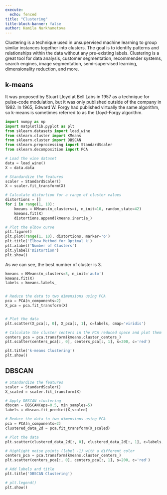 ```yaml
---
execute:
  echo: fenced
title: "Clustering"
title-block-banner: false
author: Kamila Nurkhametova
---
```


Clustering is a technique used in unsupervised machine learning to group similar instances together into clusters. The goal is to identify patterns and relationships within the data without any pre-existing labels. Clustering is a great tool for data analysis, customer segmentation, recommender systems, search engines, image segmentation, semi-supervised learning, dimensionality reduction, and more.


## k-means

It was proposed by Stuart Lloyd at Bell Labs in 1957 as a technique for pulse-code modulation, but it was only published outside of the company in 1982.⁠ In 1965, Edward W. Forgy had published virtually the same algorithm, so k-means is sometimes referred to as the Lloyd–Forgy algorithm.

```python
import numpy as np
import matplotlib.pyplot as plt
from sklearn.datasets import load_wine
from sklearn.cluster import KMeans
from sklearn.cluster import DBSCAN
from sklearn.preprocessing import StandardScaler
from sklearn.decomposition import PCA
```

```python

# Load the wine dataset
data = load_wine()
X = data.data

# Standardize the features
scaler = StandardScaler()
X = scaler.fit_transform(X)

# Calculate distortion for a range of cluster values
distortions = []
for i in range(1, 10):
    kmeans = KMeans(n_clusters=i, n_init=10, random_state=42)
    kmeans.fit(X)
    distortions.append(kmeans.inertia_)

# Plot the elbow curve
plt.figure()
plt.plot(range(1, 10), distortions, marker='o')
plt.title('Elbow Method for Optimal k')
plt.xlabel('Number of Clusters')
plt.ylabel('Distortion')
plt.show()

```

As we can see, the best number of cluster is 3.

```python

kmeans = KMeans(n_clusters=3, n_init='auto')
kmeans.fit(X)
labels = kmeans.labels_


# Reduce the data to two dimensions using PCA
pca = PCA(n_components=2)
X_pca = pca.fit_transform(X)


# Plot the data
plt.scatter(X_pca[:, 0], X_pca[:, 1], c=labels, cmap='viridis')

# Calculate the cluster centers in the PCA reduced space and plot them
centers_pca = pca.transform(kmeans.cluster_centers_)
plt.scatter(centers_pca[:, 0], centers_pca[:, 1], s=200, c='red')

plt.title('k-means Clustering')
plt.show()

```

## DBSCAN

```python

# Standardize the features
scaler = StandardScaler()
X_scaled = scaler.fit_transform(X)

# Apply DBSCAN clustering
dbscan = DBSCAN(eps=0.5, min_samples=5)
labels = dbscan.fit_predict(X_scaled)

# Reduce the data to two dimensions using PCA
pca = PCA(n_components=2)
clustered_data_2d = pca.fit_transform(X_scaled)

# Plot the data
plt.scatter(clustered_data_2d[:, 0], clustered_data_2d[:, 1], c=labels, cmap='viridis')

# Highlight noise points (label -1) with a different color
centers_pca = pca.transform(kmeans.cluster_centers_)
plt.scatter(centers_pca[:, 0], centers_pca[:, 1], s=200, c='red')

# Add labels and title
plt.title('DBSCAN Clustering')

# plt.legend()
plt.show()

```